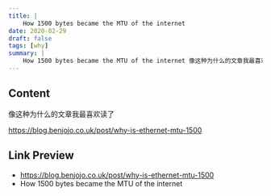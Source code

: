 ```yaml
---
title: |
    How 1500 bytes became the MTU of the internet
date: 2020-02-29
draft: false
tags: [why]
summary: |
    How 1500 bytes became the MTU of the internet 像这种为什么的文章我最喜欢读了
---
```


## Content

像这种为什么的文章我最喜欢读了

https://blog.benjojo.co.uk/post/why-is-ethernet-mtu-1500

## Link Preview

- https://blog.benjojo.co.uk/post/why-is-ethernet-mtu-1500
- How 1500 bytes became the MTU of the internet
